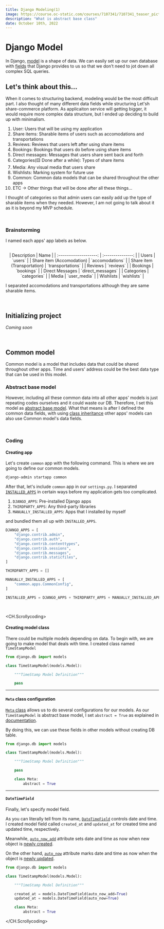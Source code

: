 ```yaml
---
title: Django Modeling(1)
image: https://course.oc-static.com/courses/7107341/7107341_teaser_picture_1633008310.jpg
description: "What is abstract base class"
date: October 10th, 2022
---
```



# Django Model

In Django, <a href="https://docs.djangoproject.com/en/4.1/intro/tutorial02/#creating-models" target="_blank">model</a> is a shape of data.
We can easily set up our own database with <a href="https://docs.djangoproject.com/en/4.1/ref/models/fields/#django.db.models.Field" target="_blank">fields</a> that Django provides to us
so that we don't need to jot down all complex SQL queries.

## Let's think about this...

When it comes to structuring backend, modeling would be the most difficult part.
I also thought of many different data fields while structuring Let'sh share-commerce platform.
As applicaiton service will getting bigger, it would require more complex data structure, but I ended up deciding to build up with minimalism.

1. User: Users that will be using my application
2. Share items: Sharable items of users such as accomodations and transportations
3. Reviews: Reviews that users left after using share items
4. Bookings: Bookings that users do before using share items
5. Direct messages: Messages that users share sent back and forth
6. Categories(🟨 Done after a while): Types of share items
7. Media: Any visual media that users share
8. Wishlists: Marking system for future use
9. Common: Common data models that can be shared throughout the other apps
10. ETC &rarr; Other things that will be done after all these things...

I thought of categories so that admin users can easily add up the type of sharable items when they needed.
However, I am not going to talk about it as it is beyond my MVP schedule.

<br/>

### Brainstorming

I named each apps' app labels as below.

<br/>

<center>
|        Description         |       Name        |
| :--------------------: | :---------------: |
|          Users          |      `users`      |
|   Share item (Accomodation)   |  `accomodations`  |
| Share item (Transportation) | `transportations` |
|          Reviews          |     `reviews`     |
|          Bookings       |  `bookings`   |
|         Direct Messages      |    `direct_messages`     |
|        Categories         |    `categories`     |
| Media | `user_media` |
| Wishlists | `wishlists` |
</center>

I separated accomodations and transportations although they are same sharable items.

<br/>

## Initializing project

_Coming soon_

<br/>

## Common model

Common model is a model that includes data that could be shared throughout other apps.
Time and users' address could be the best data type that can be used in this model.

### Abstract base model

However, including all these common data into all other apps' models is just repeating codes ourselves and it could waste our DB.
Therefore, I set this model as <a href="https://docs.djangoproject.com/en/4.1/topics/db/models/#abstract-base-classes" target="_blank">abstract base model</a>.
What that means is after I defined the common data fields, with using <a href="https://docs.python.org/3/tutorial/classes.html#inheritance" target="_blank">class inheritance</a>
other apps' models can also use Common model's data fields.

<br/>

### Coding

#### Creating app

Let's create `common` app with the following command. This is where we are going to define our common models.

```bash
django-admin startapp common
```

After that, let's include `common` app in our `settings.py`.
I separated <a href="https://docs.djangoproject.com/en/4.1/ref/settings/#installed-apps" target="_blank"><code>INSTALLED_APPS</code></a> in certain ways before my application gets too complicated.

1. `DJANGO_APPS`: Pre-installed Django apps
2. `THIRDPARTY_APPS`: Any third-party libraries
3. `MANUALLY_INSTALLED_APPS`: Apps that I installed by myself

and bundled them all up with `INSTALLED_APPS`.

```py config/settings.py
DJANGO_APPS = [
    "django.contrib.admin",
    "django.contrib.auth",
    "django.contrib.contenttypes",
    "django.contrib.sessions",
    "django.contrib.messages",
    "django.contrib.staticfiles",
]

THIRDPARTY_APPS = []

MANUALLY_INSTALLED_APPS = [
    "common.apps.CommonConfig",
]

INSTALLED_APPS = DJANGO_APPS + THIRDPARTY_APPS + MANUALLY_INSTALLED_APPS
```

<br/>

<CH.Scrollycoding>

#### Creating model class

There could be multiple models depending on data.
To begin with, we are going to make model that deals with time.
I created class named `TimeStampModel`

```py focus=3:7
from django.db import models

class TimeStampModel(models.Model):

    """TimeStamp Model Definition"""

    pass
```

---

#### `Meta` class configuration

<a href="https://docs.djangoproject.com/en/4.1/topics/db/models/#meta-options" target="_blank"><code>Meta</code> class</a> allows us to do several configurations for our models.
As our `TimeStampModel` is abstract base model, I set `abstract = True` as explained in <a href="https://docs.djangoproject.com/en/4.1/topics/db/models/#abstract-base-classes" target="_blank">documentation</a>.

By doing this, we can use these fields in other models without creating DB table.

```py focus=9:10
from django.db import models

class TimeStampModel(models.Model):

    """TimeStamp Model Definition"""

    pass

    class Meta:
        abstract = True
```

---

#### `DateTimeField`

Finally, let's specify model field.

As you can literally tell from its name, <a href="https://docs.djangoproject.com/en/4.1/ref/models/fields/#django.db.models.DateTimeField" target="_blank"><code>DateTimeField</code></a>
controls date and time.
I created model field called `created_at` and `updated_at` for created time and updated time, respectively.

Meanwhile, <a href="https://docs.djangoproject.com/en/4.1/ref/models/fields/#django.db.models.DateField.auto_now_add" target="_blank"><code>auto_now_add</code></a> attribute sets date and time as now
when new object is <ins>newly created</ins>.

On the other hand, <a href="https://docs.djangoproject.com/en/4.1/ref/models/fields/#django.db.models.DateField.auto_now" target="_blank"><code>auto_now</code></a> attribute marks date and time as now
when the object is <ins>newly updated</ins>.

```py focus=7:8
from django.db import models

class TimeStampModel(models.Model):

    """TimeStamp Model Definition"""

    created_at = models.DateTimeField(auto_now_add=True)
    updated_at = models.DateTimeField(auto_now=True)

    class Meta:
        abstract = True
```

</CH.Scrollycoding>

